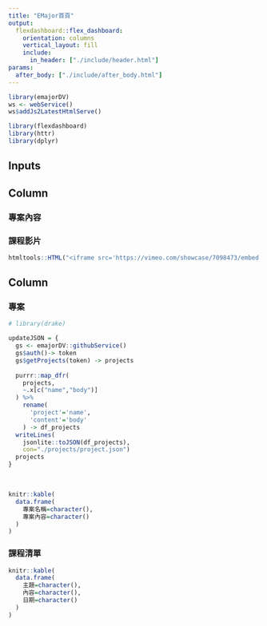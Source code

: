 ```yaml
---
title: "EMajor首頁"
output: 
  flexdashboard::flex_dashboard:
    orientation: columns
    vertical_layout: fill
    include:
      in_header: ["./include/header.html"]
params:
  after_body: ["./include/after_body.html"]
---
```


```r
library(emajorDV)
ws <- webService()
ws$addJs2LatestHtmlServe()
```


```r
library(flexdashboard)
library(httr)
library(dplyr)

```

Inputs {.sidebar}
-------------------------------------


Column {.tabset}
-----------------------------------------------------------------------

### 專案內容{#projectDetail .project}

### 課程影片{#courseVideos .course}

```r
htmltools::HTML("<iframe src='https://vimeo.com/showcase/7098473/embed' allowfullscreen frameborder='0' style='position:absolute;top:0;left:0;width:100%;height:100%;'></iframe>")
```

Column {.tabset}
-----------------------------------------------------------------------

### 專案{#projects .project}

```r
# library(drake)

updateJSON = {
  gs <- emajorDV::githubService()
  gs$auth()-> token
  gs$getProjects(token) -> projects
  
  purrr::map_dfr(
    projects,
    ~.x[c("name","body")]
  ) %>%
    rename(
      'project'='name',
      'content'='body'
    ) -> df_projects
  writeLines(
    jsonlite::toJSON(df_projects),
    con="./projects/project.json")
  projects
}


```

<br>
<div id="example">
```r
knitr::kable(
  data.frame(
    專案名稱=character(),
    專案內容=character()
  )
)
```
</div>

### 課程清單{#courseList .course}

<div id="example2">
```r
knitr::kable(
  data.frame(
    主題=character(),
    內容=character(),
    日期=character()
  )
)
```
</div>
